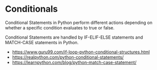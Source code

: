 # Conditionals

Conditional Statements in Python perform different actions depending on whether a specific condition evaluates to true or false.

Conditional Statements are handled by IF-ELIF-ELSE statements and MATCH-CASE statements in Python.

- https://www.guru99.com/if-loop-python-conditional-structures.html
- https://realpython.com/python-conditional-statements/
- https://learnpython.com/blog/python-match-case-statement/